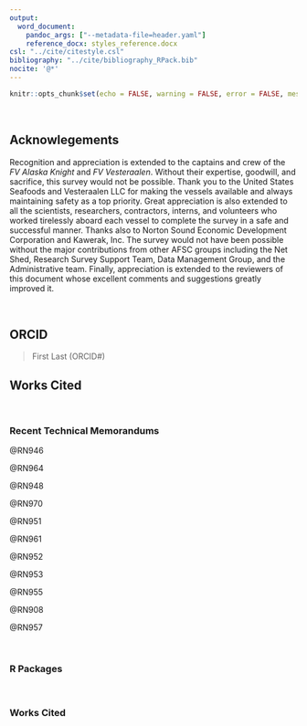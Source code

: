 ```yaml
---
output:
  word_document:
    pandoc_args: ["--metadata-file=header.yaml"]
    reference_docx: styles_reference.docx
csl: "../cite/citestyle.csl"
bibliography: "../cite/bibliography_RPack.bib"
nocite: '@*'
---
```


```r
knitr::opts_chunk$set(echo = FALSE, warning = FALSE, error = FALSE, message = FALSE)
```

</br>

## Acknowlegements

Recognition and appreciation is extended to the captains and crew of the *FV Alaska Knight* and *FV Vesteraalen*. Without their expertise, goodwill, and sacrifice, this survey would not be possible. Thank you to the United States Seafoods and Vesteraalen LLC for making the vessels available and always maintaining safety as a top priority. Great appreciation is also extended to all the scientists, researchers, contractors, interns, and volunteers who worked tirelessly aboard each vessel to complete the survey in a safe and successful manner. Thanks also to Norton Sound Economic Development Corporation and Kawerak, Inc. The survey would not have been possible without the major contributions from other AFSC groups including the Net Shed, Research Survey Support Team, Data Management Group, and the Administrative team. Finally, appreciation is extended to the reviewers of this document whose excellent comments and suggestions greatly improved it. 


</br>

## ORCID

> First Last (ORCID#)



\newpage


## Works Cited

</br>

### Recent Technical Memorandums
  
  @RN946 <!-- An evaluation of methods used to predict commercial fishing effort in Alaska -->
  
  @RN964 <!-- Alternative sampling designs for the 2019 Annual Deployment Plan of the North Pacific Observer Program -->
  
  @RN948 <!-- Alaska marine mammal stock assessments, 2019 -->
  
  @RN970 <!-- 3Human-caused mortality and injury of NMFS-managed Alaska marine mammal stocks 2013-2017 -->
  
  @RN951 <!-- Genetic stock composition analysis of the Chinook salmon bycatch samples from the 2017 Bering Sea trawl fisheries -->
  
  @RN961 <!-- Genetic stock composition analysis of Chinook salmon bycatch samples from the 2018 Gulf of Alaska trawl fisheries -->
  
  @RN952 <!-- Assessment and Catalog of Benthic Marine Algae from the Alaska Peninsula May 2016 -->
  
  @RN953 <!-- Freshwater Input to the Bering Sea, 1950–2017, 46 p. NTIS No. PB2019100329. -->
  
  @RN955 <!-- Report on the 2018 International Sablefish Workshop, 107 p. NTIS No. PB2019-100329. -->
  
  @RN908 <!-- The 2018 eastern Bering Sea continental shelf and northern Bering Sea trawl surveys: Results for commercial crab species. -->
  
  @RN957 <!-- Abundance and seasonality of Dall’s porpoise (Phocoenoides dalli) in Southeast Alaska -->

</br>

### R Packages

<div id="refs"></div>

</br>


### Works Cited

<!-- Note that when the report is compiled, all of the citations from the rest of the report will naturally come to the end of this page.  -->

